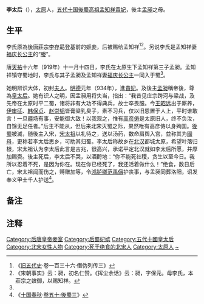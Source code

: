 '''李太后'''（{{bd||？|965年||catIdx=L}}），[[太原|太原]]人，[[五代十国|五代十国]][[後蜀|後蜀]][[孟知祥|高祖孟知祥]][[貴妃|貴妃]]，後主[[孟昶|孟昶]]之母。
== 生平 ==

李氏原為[[唐庄宗|後唐莊宗李存勗]]登基前的[[姬妾|姬妾]]，后被赐给孟知祥{{efn|《[[旧五代史|旧五代史]]》原文<ref name=a1/>称李氏为李存勗“[[嫔御|嫔御]]”，而李存勗在位时间为923年5月13日至926年5月15日，而李氏早在919年已生下孟昶。}}<ref name="a1">《[[旧五代史|旧五代史]]·卷一百三十六·僭伪列传三》</ref><ref>《宋朝事实》云：昶，初名仁赞。《挥尘余话》云：昶，字保元。母李氏，本莊宗之嫔御，以赐知祥。</ref>。另说李氏是孟知祥妻[[李皇后_(後蜀高祖)|福庆长公主]]的“[[媵|媵]]”{{efn|《[[十国春秋|十国春秋]]》原文<ref name=a2/>：一云瓊華長公主之媵[……]瓊華長公主[……]曰[[婢女|婢]]有福相當生貴子[……]。李氏当是[[陪嫁婢女|陪嫁婢女]]。}}。

唐[[天祐_(唐朝)|天祐]]十六年（919年）十一月十四日，李氏在太原生下孟知祥第三子孟昶{{efn|按孟知祥妻[[李皇后_(後蜀高祖)|福庆长公主]]墓志铭，孟昶为孟知祥第五子，可能孟知祥前两个儿子早夭没有序齿。}}。孟知祥镇守蜀地时，李氏与其子孟昶及孟知祥妻[[李皇后_(後蜀高祖)|福庆长公主]]一同入于蜀<ref name=a1/>。

她明辨识大体，初封[[夫人_(位号)|夫人]]。[[明德_(后蜀)|明德]]元年（934年），進[[貴妃|貴妃]]。及後主[[孟昶|孟昶]]稱帝後，尊為[[皇太后|皇太后]]。她有识人之明，因孟昶用将失当，指出：“我昔见庄宗跨河与梁战，及先帝在太原时平二蜀，诸将非有大功不得典兵，故士卒畏服。今[[王昭远|王昭远]]出于厮养，[[伊審徵|伊审征]]、[[韩保贞|韩保贞]]、[[赵崇韬|赵崇韬]]皆膏粱乳臭子，素不习兵，仅以旧恩置于人上，平时谁敢言！一旦疆场有事，安能御大敌！以我观之，惟有[[高彦俦|高彦俦]]是太原旧人，终不负汝，自馀无足任者。”后主不能从，但后来北宋灭蜀之际，果然唯有高彦俦以身殉国。[[後蜀|後蜀]]被滅，随後主入宋，[[赵匡胤|宋太祖]]以礼待之，送以汤药，数命肩舆入宫，並称其为[[國母|國母]]，更称若李太后思乡，可助其归蜀。李太后称故乡在[[北汉|北汉]]都城太原，希望叶落归根，宋太祖认为李太后此言是吉兆，很高兴，承诺平定北汉就如李太后所愿，并厚加赐赍。後主死后，李太后不哭，以酒酹地：“你不能死社稷，贪生以至今日。我所以忍着不死，是因为你在。现在你已经死了，我还活着做什么！”绝食，数日后亡，宋太祖闻而伤之，赙赠加等，令[[鸿胪卿|鸿胪卿]][[范禹偁|范禹偁]]护丧事，与孟昶同葬洛阳，诏发奉义甲士千人护送<ref name="a2">《[[十国春秋|十国春秋]]·[[s:十國春秋_(四庫全書本)/卷050|卷五十·後蜀三]]》</ref>。

== 备注 ==

{{notelist}}

== 注释 ==

{{Reflist}}

{{十國皇后}}
{{DEFAULTSORT:L}}
[[Category:后唐皇帝妾室|Category:后唐皇帝妾室]]
[[Category:后蜀妃嫔|Category:后蜀妃嫔]]
[[Category:五代十國皇太后|Category:五代十國皇太后]]
[[Category:北宋女性人物|Category:北宋女性人物]]
[[Category:死于绝食的北宋人|Category:死于绝食的北宋人]]
[[Category:太原人|Category:太原人]]
[[Category:李姓|~]]